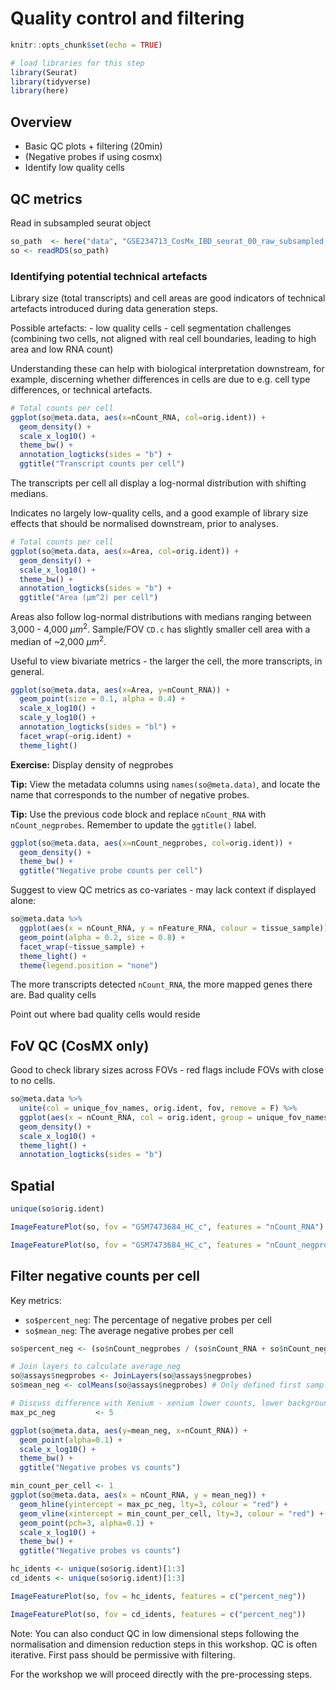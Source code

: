 # Quality control and filtering

```r
knitr::opts_chunk$set(echo = TRUE)

# load libraries for this step
library(Seurat)
library(tidyverse)
library(here)
```

## Overview

* Basic QC plots + filtering (20min)
* (Negative probes if using cosmx)
* Identify low quality cells

## QC metrics

Read in subsampled seurat object

```r
so_path  <- here("data", "GSE234713_CosMx_IBD_seurat_00_raw_subsampled.RDS")
so <- readRDS(so_path)
```

### Identifying potential technical artefacts

Library size (total transcripts) and cell areas are good indicators of technical
artefacts introduced during data generation steps. 

Possible artefacts:
- low quality cells
- cell segmentation challenges (combining two cells, not aligned with real cell
boundaries, leading to high area and low RNA count)

Understanding these can help with biological interpretation downstream,
for example, discerning whether differences in cells are due to e.g. cell type
differences, or technical artefacts.

```r
# Total counts per cell
ggplot(so@meta.data, aes(x=nCount_RNA, col=orig.ident)) +
  geom_density() +
  scale_x_log10() +
  theme_bw() +
  annotation_logticks(sides = "b") +
  ggtitle("Transcript counts per cell")
```

The transcripts per cell all display a log-normal distribution with shifting medians.

Indicates no largely low-quality cells, and a good example of library size effects that should be normalised downstream, prior to analyses.

```r
# Total counts per cell
ggplot(so@meta.data, aes(x=Area, col=orig.ident)) +
  geom_density() +
  scale_x_log10() +
  theme_bw() +
  annotation_logticks(sides = "b") +
  ggtitle("Area (μm^2) per cell")
```

Areas also follow log-normal distributions with medians ranging between 3,000 -
4,000 $\mu m^2$. Sample/FOV `CD.c` has slightly smaller cell area with a median
of ~2,000 $\mu m^2$.

Useful to view bivariate metrics - the larger the cell, the more transcripts, in
general.

```r
ggplot(so@meta.data, aes(x=Area, y=nCount_RNA)) +
  geom_point(size = 0.1, alpha = 0.4) +
  scale_x_log10() +
  scale_y_log10() +
  annotation_logticks(sides = "bl") +
  facet_wrap(~orig.ident) +
  theme_light()
```


**Exercise:** Display density of negprobes

**Tip:** View the metadata columns using `names(so@meta.data)`, and locate the
name that corresponds to the number of negative probes.

**Tip:** Use the previous code block and replace `nCount_RNA` with
`nCount_negprobes`. Remember to update the `ggtitle()` label.

```r
ggplot(so@meta.data, aes(x=nCount_negprobes, col=orig.ident)) +
  geom_density() +
  theme_bw() +
  ggtitle("Negative probe counts per cell")
```

Suggest to view QC metrics as co-variates - may lack context if displayed alone:

```r
so@meta.data %>%
  ggplot(aes(x = nCount_RNA, y = nFeature_RNA, colour = tissue_sample)) +
  geom_point(alpha = 0.2, size = 0.8) +
  facet_wrap(~tissue_sample) +
  theme_light() +
  theme(legend.position = "none")
```

The more transcripts detected `nCount_RNA`, the more mapped genes there are. Bad quality cells

Point out where bad quality cells would reside

## FoV QC (CosMX only)

Good to check library sizes across FOVs - red flags include FOVs with close to
no cells.

```r
so@meta.data %>%
  unite(col = unique_fov_names, orig.ident, fov, remove = F) %>%
  ggplot(aes(x = nCount_RNA, col = orig.ident, group = unique_fov_names)) +
  geom_density() +
  scale_x_log10() +
  theme_light() +
  annotation_logticks(sides = "b")
```

## Spatial

```r
unique(so$orig.ident)
```

```r
ImageFeaturePlot(so, fov = "GSM7473684_HC_c", features = "nCount_RNA")
```

```r
ImageFeaturePlot(so, fov = "GSM7473684_HC_c", features = "nCount_negprobes")
```

## Filter negative counts per cell

Key metrics:

- `so$percent_neg`: The percentage of negative probes per cell
- `so$mean_neg`: The average negative probes per cell

```r
so$percent_neg <- (so$nCount_negprobes / (so$nCount_RNA + so$nCount_negprobes)) * 100

# Join layers to calculate average_neg
so@assays$negprobes <- JoinLayers(so@assays$negprobes)
so$mean_neg <- colMeans(so@assays$negprobes) # Only defined first sample
```

```r
# Discuss difference with Xenium - xenium lower counts, lower background.
max_pc_neg         <- 5

ggplot(so@meta.data, aes(y=mean_neg, x=nCount_RNA)) +
  geom_point(alpha=0.1) +
  scale_x_log10() +
  theme_bw() +
  ggtitle("Negative probes vs counts")

min_count_per_cell <- 1
ggplot(so@meta.data, aes(x = nCount_RNA, y = mean_neg)) +
  geom_hline(yintercept = max_pc_neg, lty=3, colour = "red") +
  geom_vline(xintercept = min_count_per_cell, lty=3, colour = "red") +
  geom_point(pch=3, alpha=0.1) +
  scale_x_log10() +
  theme_bw() +
  ggtitle("Negative probes vs counts")
```

```r
hc_idents <- unique(so$orig.ident)[1:3]
cd_idents <- unique(so$orig.ident)[1:3]
```

```r
ImageFeaturePlot(so, fov = hc_idents, features = c("percent_neg"))
```

```r
ImageFeaturePlot(so, fov = cd_idents, features = c("percent_neg"))
```

Note: You can also conduct QC in low dimensional steps following the
normalisation and dimension reduction steps in this workshop. QC is often
iterative. First pass should be permissive with filtering.

For the workshop we will proceed directly with the pre-processing steps.
